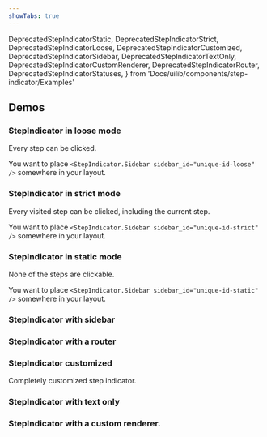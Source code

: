 ```yaml
---
showTabs: true
---
```


  DeprecatedStepIndicatorStatic,
  DeprecatedStepIndicatorStrict,
  DeprecatedStepIndicatorLoose,
  DeprecatedStepIndicatorCustomized,
  DeprecatedStepIndicatorSidebar,
  DeprecatedStepIndicatorTextOnly,
  DeprecatedStepIndicatorCustomRenderer,
  DeprecatedStepIndicatorRouter,
  DeprecatedStepIndicatorStatuses,
} from 'Docs/uilib/components/step-indicator/Examples'

## Demos

### StepIndicator in loose mode

Every step can be clicked.

You want to place `<StepIndicator.Sidebar sidebar_id="unique-id-loose" />` somewhere in your layout.

<DeprecatedStepIndicatorLoose />

### StepIndicator in strict mode

Every visited step can be clicked, including the current step.

You want to place `<StepIndicator.Sidebar sidebar_id="unique-id-strict" />` somewhere in your layout.

<DeprecatedStepIndicatorStrict />

### StepIndicator in static mode

None of the steps are clickable.

You want to place `<StepIndicator.Sidebar sidebar_id="unique-id-static" />` somewhere in your layout.

<DeprecatedStepIndicatorStatic />

### StepIndicator with sidebar

<DeprecatedStepIndicatorSidebar />

### StepIndicator with a router

<DeprecatedStepIndicatorRouter />

### StepIndicator customized

Completely customized step indicator.

<DeprecatedStepIndicatorCustomized />

### StepIndicator with text only

<DeprecatedStepIndicatorTextOnly />

### StepIndicator with a custom renderer.

<DeprecatedStepIndicatorCustomRenderer />

<VisibleWhenVisualTest>
  <DeprecatedStepIndicatorStatuses />
</VisibleWhenVisualTest>

